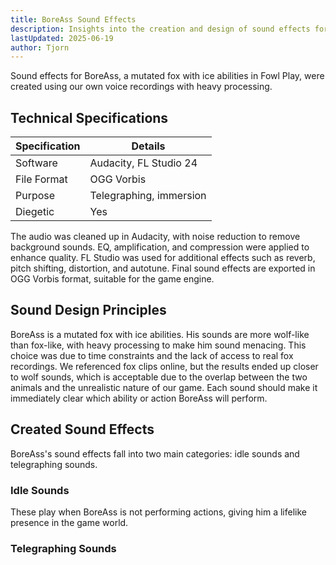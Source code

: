 ```yaml
---
title: BoreAss Sound Effects
description: Insights into the creation and design of sound effects for BoreAss in Fowl Play
lastUpdated: 2025-06-19
author: Tjorn
---
```



Sound effects for BoreAss, a mutated fox with ice abilities in Fowl Play, were created using our own voice recordings with heavy processing.

## Technical Specifications

| Specification | Details                 |
| ------------- | ----------------------- |
| Software      | Audacity, FL Studio 24  |
| File Format   | OGG Vorbis              |
| Purpose       | Telegraphing, immersion |
| Diegetic      | Yes                     |

The audio was cleaned up in Audacity, with noise reduction to remove background sounds. EQ, amplification, and compression were applied to enhance quality. FL Studio was used for additional effects such as reverb, pitch shifting, distortion, and autotune. Final sound effects are exported in OGG Vorbis format, suitable for the game engine.

## Sound Design Principles

BoreAss is a mutated fox with ice abilities. His sounds are more wolf-like than fox-like, with heavy processing to make him sound menacing. This choice was due to time constraints and the lack of access to real fox recordings. We referenced fox clips online, but the results ended up closer to wolf sounds, which is acceptable due to the overlap between the two animals and the unrealistic nature of our game. Each sound should make it immediately clear which ability or action BoreAss will perform.

## Created Sound Effects

BoreAss's sound effects fall into two main categories: idle sounds and telegraphing sounds.

### Idle Sounds

These play when BoreAss is not performing actions, giving him a lifelike presence in the game world.

<AudioPlayer
  src="/sfx/enemies/boreass/random/boreass1.ogg"
  title="BoreAss Idle Sound 1"
  description="Short sound of a woof."
/>
<AudioPlayer
  src="/sfx/enemies/boreass/random/boreass2.ogg"
  title="BoreAss Idle Sound 2"
  description="Short sound of a woof."
/>
<AudioPlayer
  src="/sfx/enemies/boreass/random/boreass4.ogg"
  title="BoreAss Idle Sound 3"
  description="Short, lower-pitched woof."
/>
<AudioPlayer
  src="/sfx/enemies/boreass/random/boreass5.ogg"
  title="BoreAss Idle Sound 4"
  description="Distorted, punchy woof."
/>
<AudioPlayer
  src="/sfx/enemies/boreass/random/boreass6.ogg"
  title="BoreAss Idle Sound 5"
  description="Same base as Idle Sound 4, but with another layer. More distorted and growly."
/>
<AudioPlayer
  src="/sfx/enemies/boreass/random/wolf_breath.ogg"
  title="BoreAss Idle Sound 6"
  description="Longer sound of heavy fox breathing."
/>

### Telegraphing Sounds

<AudioPlayer
  src="/sfx/enemies/boreass/boreass_before_dash.ogg"
  title="Before Dash Sound"
  description="Fox howling, used before BoreAss dashes. Heavily processed with autotune and pitch shifting for a menacing effect."
/>
<AudioPlayer
  src="/sfx/enemies/boreass/boreass_dash.ogg"
  title="During Dash Sound"
  description="Fox growling followed by a distorted wind effect. Used while BoreAss dashes."
/>
<AudioPlayer
  src="/sfx/enemies/boreass/boreass_dash_continued.ogg"
  title="During Dash Sound  - Continued"
  description="Wind effect loop for BoreAss's dash, so the sound doesn't cut off before the dash is finished."
/>
<AudioPlayer
  src="/sfx/enemies/boreass/boreass_pounce.ogg"
  title="Pounce Sound"
  description="Fox growling, used before BoreAss performs his ground pound at the end of his pounce."
/>
<AudioPlayer
  src="/sfx/enemies/boreass/boreass_pounce_rev.ogg"
  title="Pounce Sound - Jump"
  description="Reversed version of the pounce sound, used before BoreAss jumps at the start of the pounce."
/>
